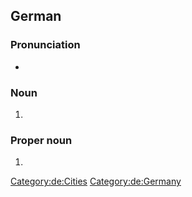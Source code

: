 ==German==
{{wikipedia}}
{{wikipedia|lang=de}}

===Pronunciation===
* {{homophones|de|Aalen|aalen}}

===Noun===
{{head|de|noun form}}

# {{plural of|de|Ahle}}

===Proper noun===
{{head|de|proper noun|n}}

# {{place|de|town|s/North Rhine-Westphalia|c/Germany|t1=Ahlen}}

[[Category:de:Cities]]
[[Category:de:Germany]]